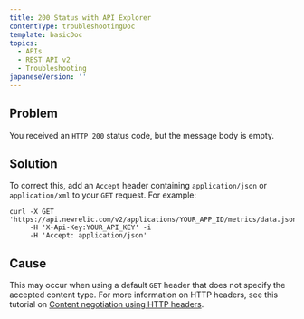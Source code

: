 ```yaml
---
title: 200 Status with API Explorer
contentType: troubleshootingDoc
template: basicDoc
topics:
  - APIs
  - REST API v2
  - Troubleshooting
japaneseVersion: ''
---
```


## Problem

You received an `HTTP 200` status code, but the message body is empty.

## Solution

To correct this, add an `Accept` header containing `application/json` or `application/xml` to your `GET` request. For example:

```
curl -X GET 'https://api.newrelic.com/v2/applications/YOUR_APP_ID/metrics/data.json'
     -H 'X-Api-Key:YOUR_API_KEY' -i
     -H 'Accept: application/json'
```

## Cause

This may occur when using a default `GET` header that does not specify the accepted content type. For more information on HTTP headers, see this tutorial on [Content negotiation using HTTP headers](https://restfulapi.net/content-negotiation/).
